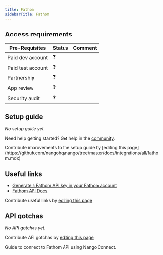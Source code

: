 ```yaml
---
title: Fathom
sidebarTitle: Fathom
---
```



<Overview />
<PreBuiltTooling />
<PreBuiltUseCases />

## Access requirements

| Pre-Requisites    | Status | Comment |
| ----------------- | ------ | ------- |
| Paid dev account  | ❓     |         |
| Paid test account | ❓     |         |
| Partnership       | ❓     |         |
| App review        | ❓     |         |
| Security audit    | ❓     |         |

## Setup guide

_No setup guide yet._

<Tip>Need help getting started? Get help in the [community](https://nango.dev/slack).</Tip>

<Note>
    Contribute improvements to the setup guide by [editing this page](https://github.com/nangohq/nango/tree/master/docs/integrations/all/fathom.mdx)
</Note>

## Useful links

- [Generate a Fathom API key in your Fathom account](https://fathom.ai)
- [Fathom API Docs](https://docs.fathom.ai/api-reference)

<Note>Contribute useful links by [editing this page](https://github.com/nangohq/nango/tree/master/docs/integrations/all/fathom.mdx)</Note>

## API gotchas

_No API gotchas yet._

<Note>Contribute API gotchas by [editing this page](https://github.com/nangohq/nango/tree/master/docs/integrations/all/fathom.mdx)</Note>

<Card title="Connect to Fathom" icon="link" href="/integrations/all/fathom/connect" horizontal>
  Guide to connect to Fathom API using Nango Connect.
</Card>